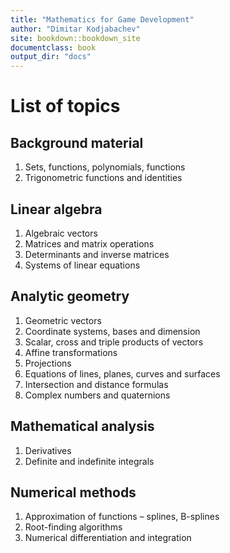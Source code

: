 ```yaml
---
title: "Mathematics for Game Development"
author: "Dimitar Kodjabachev"
site: bookdown::bookdown_site
documentclass: book
output_dir: "docs"
---
```


# List of topics {-}

## Background material {-}
1. Sets, functions, polynomials, functions
2. Trigonometric functions and identities

## Linear algebra {-}
1. Algebraic vectors
2. Matrices and matrix operations
3. Determinants and inverse matrices
4. Systems of linear equations

## Analytic geometry {-}
1. Geometric vectors
2. Coordinate systems, bases and dimension
3. Scalar, cross and triple products of vectors
4. Affine transformations
5. Projections
6. Equations of lines, planes, curves and surfaces
7. Intersection and distance formulas
8. Complex numbers and quaternions

## Mathematical analysis {-}
1. Derivatives
2. Definite and indefinite integrals

## Numerical methods {-}
1. Approximation of functions -- splines, B-splines
2. Root-finding algorithms
2. Numerical differentiation and integration
